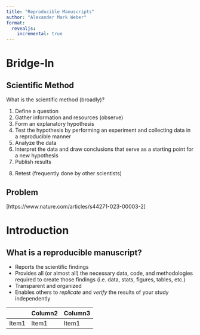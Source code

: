 ```yaml
---
title: "Reproducible Manuscripts"
author: "Alexander Mark Weber"
format:
  revealjs:
    incremental: true
---
```


# Bridge-In

## Scientific Method {.smaller}

What is the scientific method (broadly)?

1. Define a question
2. Gather information and resources (observe)
3. Form an explanatory hypothesis
4. Test the hypothesis by performing an experiment and collecting data in a reproducible manner
5. Analyze the data
6. Interpret the data and draw conclusions that serve as a starting point for a new hypothesis
7. Publish results

::: {.fragment .highlight-red}
8. Retest (frequently done by other scientists)
:::

::: {.notes}

:::

## Problem

::: {.notes}
[https://www.nature.com/articles/s44271-023-00003-2]
:::

# Introduction

## What is a reproducible manuscript?

- Reports the scientific findings
- Provides all (or almost all) the necessary data, code, and methodologies required to create those findings (i.e. data, stats, figures, tables, etc.)
- Transparent and organized
- Enables others to *replicate* and *verify* the results of your study independently



|               | Column2        | Column3        |
| ------------- | -------------- | -------------- |
| Item1         | Item1          | Item1          |

